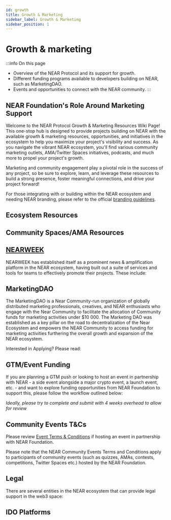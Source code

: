 ```yaml
---
id: growth
title: Growth & Marketing
sidebar_label: Growth & Marketing
sidebar_position: 1
---
```



# Growth & marketing

:::info On this page
* Overview of the NEAR Protocol and its support for growth.
* Different funding programs available to developers building on NEAR, such as MarketingDAO.
* Events and opportunities to connect with the NEAR community.
:::


## NEAR Foundation's Role Around Marketing Support

Welcome to the NEAR Protocol Growth & Marketing Resources Wiki Page! This one-stop hub is designed to provide projects building on NEAR with the available growth & marketing resources, opportunities, and initiatives in the ecosystem to help you maximize your project's visibility and success. As you navigate the vibrant NEAR ecosystem, you'll find various community marketing outlets, AMA/Twitter Spaces initiatives, podcasts, and much more to propel your project's growth.

Marketing and community engagement play a pivotal role in the success of any project, so be sure to explore, learn, and leverage these resources to build a strong presence, foster meaningful connections, and drive your project forward!

For those integrating with or building within the NEAR ecosystem and needing NEAR branding, please refer to the official [branding guidelines](https://near.org/brand/).


## Ecosystem Resources

<EcosystemResources />

## Community Spaces/AMA Resources

<CommunitySpaces />

## [NEARWEEK](https://nearweek.com/)

NEARWEEK has established itself as a prominent news & amplification platform in the NEAR ecosystem, having built out a suite of services and tools for teams to effectively promote their projects. These include:

<NearWeek />


## MarketingDAO

The MarketingDAO is a Near Community-run organization of globally distributed marketing professionals, creatives, and NEAR enthusiasts who engage with the Near Community to facilitate the allocation of Community funds for marketing activities under $10 000. The Marketing DAO was established as a key pillar on the road to decentralization of the Near Ecosystem and empowers the NEAR Community to access funding for marketing activities furthering the overall growth and expansion of the NEAR ecosystem. 

Interested in Applying? Please read:

<MarketingDAO />


## GTM/Event Funding

If you are planning a GTM push or looking to host an event in partnership with NEAR - a side event alongside a major crypto event, a launch event, etc. - and want to explore funding opportunities from NEAR Foundation to support this, please follow the workflow outlined below:

*Ideally, please try to complete and submit with 4 weeks overhead to allow for review*



<EventFunding />

## Community Events T&Cs

Please review [Event Terms & Conditions](https://shortlink.near.foundation/community-events-tandc) if hosting an event in partnership with NEAR Foundation.

Please note that the NEAR Community Events Terms and Conditions apply to participants of community events (such as quizzes, AMAs, contests, competitions, Twitter Spaces etc.) hosted by the NEAR Foundation.

## Legal

There are several entities in the NEAR ecosystem that can provide legal support in the web3 space:

<LegalResources />

## IDO Platforms

<IDOPlatforms />
